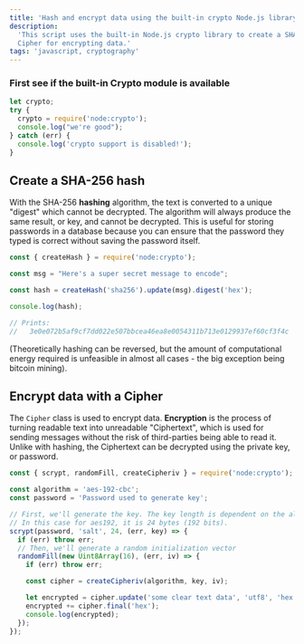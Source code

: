 ```yaml
---
title: 'Hash and encrypt data using the built-in crypto Node.js library'
description:
  'This script uses the built-in Node.js crypto library to create a SHA-256 hash and a
  Cipher for encrypting data.'
tags: 'javascript, cryptography'
---
```


### First see if the built-in Crypto module is available

```javascript
let crypto;
try {
  crypto = require('node:crypto');
  console.log("we're good");
} catch (err) {
  console.log('crypto support is disabled!');
}
```

## Create a SHA-256 hash

With the SHA-256 **hashing** algorithm, the text is converted to a unique "digest" which
cannot be decrypted. The algorithm will always produce the same result, or key, and cannot
be decrypted. This is useful for storing passwords in a database because you can ensure that
the password they typed is correct without saving the password itself.

```javascript
const { createHash } = require('node:crypto');

const msg = "Here's a super secret message to encode";

const hash = createHash('sha256').update(msg).digest('hex');

console.log(hash);

// Prints:
//   3e0e072b5af9cf7dd022e507bbcea46ea8e0054311b713e0129937ef60cf3f4c
```

(Theoretically hashing can be reversed, but the amount of computational energy required is
unfeasible in almost all cases - the big exception being bitcoin mining).

## Encrypt data with a Cipher

The `Cipher` class is used to encrypt data. **Encryption** is the process of turning
readable text into unreadable "Ciphertext", which is used for sending messages without the
risk of third-parties being able to read it. Unlike with hashing, the Ciphertext can be
decrypted using the private key, or password.

```javascript
const { scrypt, randomFill, createCipheriv } = require('node:crypto');

const algorithm = 'aes-192-cbc';
const password = 'Password used to generate key';

// First, we'll generate the key. The key length is dependent on the algorithm.
// In this case for aes192, it is 24 bytes (192 bits).
scrypt(password, 'salt', 24, (err, key) => {
  if (err) throw err;
  // Then, we'll generate a random initialization vector
  randomFill(new Uint8Array(16), (err, iv) => {
    if (err) throw err;

    const cipher = createCipheriv(algorithm, key, iv);

    let encrypted = cipher.update('some clear text data', 'utf8', 'hex');
    encrypted += cipher.final('hex');
    console.log(encrypted);
  });
});
```
